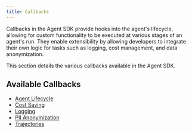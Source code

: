 ```yaml
---
title: Callbacks
---
```


Callbacks in the Agent SDK provide hooks into the agent's lifecycle, allowing for custom functionality to be executed at various stages of an agent's run. They enable extensibility by allowing developers to integrate their own logic for tasks such as logging, cost management, and data anonymization.

This section details the various callbacks available in the Agent SDK.

## Available Callbacks

- [Agent Lifecycle](agent-lifecycle.mdx)
- [Cost Saving](cost-saving.mdx)
- [Logging](logging.mdx)
- [PII Anonymization](pii-anonymization.mdx)
- [Trajectories](trajectories.mdx)
